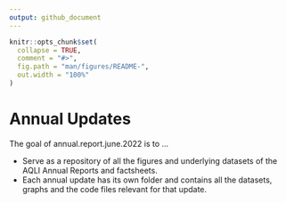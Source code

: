 ```yaml
---
output: github_document
---
```


<!-- README.md is generated from README.Rmd. Please edit that file -->

```r
knitr::opts_chunk$set(
  collapse = TRUE,
  comment = "#>",
  fig.path = "man/figures/README-",
  out.width = "100%"
)
```

# Annual Updates

<!-- badges: start -->
<!-- badges: end -->

The goal of annual.report.june.2022 is to ...

* Serve as a repository of all the figures and underlying datasets of the AQLI Annual Reports and factsheets.
* Each annual update has its own folder and contains all the datasets, graphs and the code files relevant for that update.
